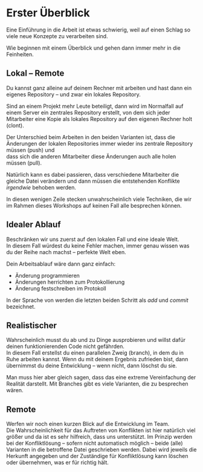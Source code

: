 # Erster Überblick

Eine Einführung in die Arbeit \git ist etwas 
schwierig, weil auf einen Schlag so viele neue 
Konzepte zu verarbeiten sind.

Wie beginnen mit einem Überblick und gehen dann 
immer mehr in die Feinheiten.

## Lokal -- Remote
Du kannst ganz alleine auf deinem Rechner mit \git arbeiten
und hast dann ein eigenes Repository -- und zwar ein 
lokales Repository. 

Sind an einem Projekt mehr Leute beteiligt, dann 
wird im Normalfall auf einem Server ein zentrales
Repository erstellt, von dem sich jeder Mitarbeiter
eine Kopie als lokales Repository auf den eigenen 
Rechner holt (clont).

Der Unterschied beim Arbeiten in den beiden Varianten ist,
dass die Änderungen der lokalen Repositories immer 
wieder ins zentrale Repository müssen (push) und  
dass sich die anderen Mitarbeiter diese Änderungen 
auch alle holen müssen (pull).

Natürlich kann es dabei passieren, dass verschiedene
Mitarbeiter die gleiche Datei verändern und dann müssen 
die entstehenden Konflikte *irgendwie* behoben werden.

In diesen wenigen Zeile stecken unwahrscheinlich viele 
Techniken, die wir im Rahmen dieses Workshops auf keinen 
Fall alle besprechen können.

## Idealer Ablauf
Beschränken wir uns zuerst auf den lokalen Fall 
und eine ideale Welt.  
In diesem Fall würdest du keine Fehler machen, 
immer genau wissen was du der Reihe nach machst -- 
perfekte Welt eben.  

Dein Arbeitsablauf wäre dann ganz einfach:

* Änderung programmieren
* Änderungen herrichten zum Protokollierung
* Änderung festschreiben im Protokoll

In der Sprache von \git werden die letzten
beiden Schritt als *add* und *commit* 
bezeichnet.

## Realistischer
Wahrscheinlich musst du ab und zu Dinge 
ausprobieren und willst dafür deinen 
funktionierenden Code nicht gefährden.  
In diesem Fall erstellst du einen 
parallelen Zweig (branch), in dem 
du in Ruhe arbeiten kannst. Wenn 
du mit deinem Ergebnis zufrieden bist,
dann übernimmst du deine Entwicklung --
wenn nicht, dann löschst du sie.

Man muss hier aber gleich sagen, dass
das eine extreme Vereinfachung der 
Realität darstellt. Mit Branches gibt 
es viele Varianten, die zu besprechen wären.

## Remote
Werfen wir noch einen kurzen Blick auf 
die Entwicklung im Team.  
Die Wahrscheinlichkeit für das Auftreten 
von Konflikten ist hier natürlich viel 
größer und da ist es sehr hilfreich, dass
\git uns unterstützt. Im Prinzip werden
bei der Konfliktlösung -- sofern nicht 
automatisch möglich -- beide (alle) Varianten
in die betroffene Datei geschrieben werden. 
Dabei wird jeweils die Herkunft angegeben 
und der Zuständige für Konfliktlösung 
kann löschen oder übernehmen, was er für 
richtig hält.

